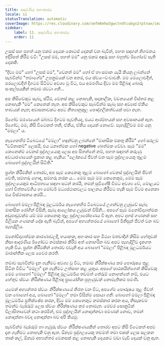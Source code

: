 ```yaml
---
title: ආදරණීය අහංකාරය
locale: si
statusTranslation: automatic
coverImage: https://res.cloudinary.com/xmfm6mhw3gwctndtcubgx2rptnae/image/upload/v1740468922/small_cover_tratado_de_psicologia_revolucionaria_a4c0dca4e0.webp
sidebar:
    label: 11. ආදරණීය අහංකාරය
    order: 11
---
```

උසස් සහ පහත් යනු එකම දෙයක කොටස් දෙකක් වන බැවින්, පහත සඳහන් නිගමනය ඉදිරිපත් කිරීම වටී: "උසස් මම, පහත් මම" යනු එකම අඳුරු සහ බහුත්ව ඊගෝවේ පැති දෙකකි.

"දිව්‍ය මම" හෝ "උසස් මම", "වෙනත් මම" හෝ ඒ හා සමාන යැයි කියනු ලබන්නේ සැබවින්ම "තමාගේම" උපක්‍රමයක් වන අතර, එය ස්වයං-වංචාවකි. මම මෙලොවදීත්, පරලොවදීත් දිගටම සිටීමට අවශ්‍ය වූ විට, එය අමරණීය දිව්‍ය මම පිළිබඳ බොරු සංකල්පයකින් තමාම රවටා ගනී...

අප කිසිවෙකුට සැබෑ, ස්ථිර, වෙනස් කළ නොහැකි, සදාකාලික, වචනයෙන් විස්තර කළ නොහැකි "මම" කෙනෙක් නැත. අප කිසිවෙකුට සැබවින්ම සැබෑ සහ අව්‍යාජ ඒකීය භාවයක් නැත; අවාසනාවකට අපට නීත්‍යානුකූල පෞද්ගලිකත්වයක් පවා නැත.

ඊගෝව මරණයෙන් ඔබ්බට දිගටම පැවතියද, එයට ආරම්භයක් සහ අවසානයක් ඇත. ඊගෝව, මම, කිසි විටෙකත් තනි, ඒකීය, ඒකීය දෙයක් නොවේ. පැහැදිලිවම මම යනු "මමලා" ය.

නැගෙනහිර ටිබෙටයේ "මමලා" හඳුන්වනු ලබන්නේ "මානසික එකතු කිරීම්" හෝ සරලව "වටිනාකම්" ලෙසයි, එය ධනාත්මක හෝ negative ණාත්මක වේවා. සෑම "මම" කෙනෙක්ම වෙනස් පුද්ගලයෙකු ලෙස අප සිතන්නේ නම්, පහත සඳහන් කරුණු අවධාරණයෙන් ප්‍රකාශ කළ හැකිය: "ලෝකයේ ජීවත් වන සෑම පුද්ගලයෙකු තුළම බොහෝ පුද්ගලයින් සිටිති."

ප්‍රශ්න කිරීමකින් තොරව, අප සෑම කෙනෙකු තුළම බොහෝ වෙනස් පුද්ගලයින් ජීවත් වෙති, සමහරු හොඳ, සමහරු නරක ය... මෙම සෑම මම කෙනෙකුම, මෙම සෑම පුද්ගලයෙකුම ආධිපත්‍යය සඳහා සටන් කරයි, තමන් සුවිශේෂී වීමට අවශ්‍ය වේ, මොළයට හෝ චිත්තවේගීය හා මෝටර් මධ්‍යස්ථානවලට පාලනය කිරීමට හැකි සෑම විටම අනෙකා එය විස්ථාපනය කරයි...

බොහෝ මමලා පිළිබඳ මූලධර්මය නැගෙනහිර ටිබෙටයේ උගන්වනු ලැබුවේ සැබෑ මානසික රෝගීන් විසිනි, සැබෑ ආලෝකය ලැබූවන් විසිනි... අපගේ සෑම මනෝවිද්‍යාත්මක අඩුපාඩුවක්ම යම් මම කෙනෙකු තුළ පුද්ගලාරෝපණය වී ඇත. අපට දහස් ගණනක් සහ මිලියන ගණනක් දෝෂ ඇති බැවින්, අපගේ අභ්‍යන්තරයේ බොහෝ මිනිසුන් ජීවත් වන බව පැහැදිලිය.

මනෝවිද්‍යාත්මක කාරණාවලදී, භයානක, අහංකාර සහ මිථ්‍යා මතවාදීන් කිසිම හේතුවක් නිසා ආදරණීය ඊගෝවට නමස්කාර කිරීම අත් නොහරින බව අපට පැහැදිලිව දැකගත හැකි විය. ප්‍රශ්න කිරීමකින් තොරව එවැනි අය බොහෝ "මමලා" පිළිබඳ මූලධර්මයට මාරාන්තික ලෙස වෛර කරති.

තමාව සැබවින්ම දැන ගැනීමට අවශ්‍ය වූ විට, තමාම නිරීක්ෂණය කර පෞරුෂය තුළ සිටින විවිධ "මමලා" දැන ගැනීමට උත්සාහ කළ යුතුය. අපගේ පාඨකයින්ගෙන් කිසිවෙකු මෙම බොහෝ "මමලා" පිළිබඳ මූලධර්මය තවමත් තේරුම් නොගන්නේ නම්, එයට හේතුව ස්වයං නිරීක්ෂණය පිළිබඳ ප්‍රායෝගික පුහුණුවක් නොමැතිකම පමණි.

යමෙක් අභ්‍යන්තර ස්වයං නිරීක්ෂණයේ නිරත වන විට, අපගේම පෞරුෂය තුළ ජීවත් වන බොහෝ අය, බොහෝ "මමලා" තමා විසින්ම සොයා ගනී. බොහෝ මමලා පිළිබඳ මූලධර්මය ප්‍රතික්ෂේප කරන, දිව්‍ය මම කෙනෙකුට නමස්කාර කරන අය, නිසැකවම තමන්ව බැරෑරුම් ලෙස ස්වයං නිරීක්ෂණය කර නොමැත. මෙවර සොක්‍රටික් විලාසිතාවෙන් කථා කරමින්, එම පුද්ගලයින් නොදන්නවා පමණක් නොව, තමන් නොදන්නා බවද නොදන්නා බව අපි කියමු.

සැබවින්ම බැරෑරුම් හා ගැඹුරු ස්වයං නිරීක්ෂණයකින් තොරව අපට කිසි විටෙකත් අපව දැන ගැනීමට නොහැකි වනු ඇත. ඕනෑම පුද්ගලයෙකු තවමත් තමා එකක් ලෙස සලකන තාක් කල්, ඕනෑම අභ්‍යන්තර වෙනසක් කළ නොහැකි දෙයකට වඩා වැඩි දෙයක් වනු ඇත.

